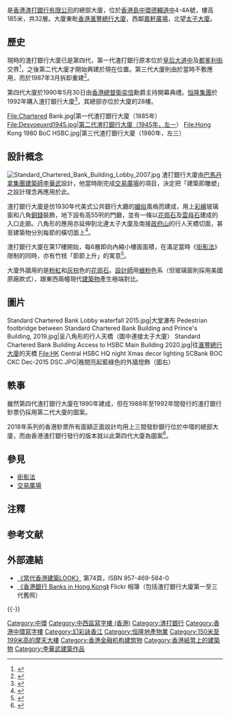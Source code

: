 {{Infobox Skyscraper
| building_name = 渣打銀行大廈 <br> Standard Chartered Bank Building <br>
| image = [[File:香港渣打銀行總行大廈_Standard_Chartered_Bank_Building_(Hong_Kong),_2020.jpg|270px]]
| image_caption = 從[[德輔道|德輔道中]]向東望渣打銀行大廈
| built = 1987年首季
| location = {{HKG}}[[中環|中環]][[皇后大道|皇后大道中]]3號<br />{{HKG}}[[中環|中環]][[德輔道|德輔道中]]4-4A號
| topped_out_date = 1989年3月21日
| inauguration_date = 1990年5月30日
| floor_count = 18層
| floor_area = 28,500平方米<ref>{{Cite web|title=渣打銀行大廈|url=http://greenbuilding.hkgbc.org.hk/zh/projects/view/73|accessdate=2019-12-17|author=綠建環評|date=2019|format=|publisher=香港綠色建築議會有限公司|language=|archive-date=2021-03-10|archive-url=https://web.archive.org/web/20210310163914/http://greenbuilding.hkgbc.org.hk/zh/projects/view/73|dead-url=no}}</ref>
| roof = {{convert|185|m|ft|abbr=on}}
| skyscraperpage_id = 7999
| developer = [[渣打銀行（香港）|香港渣打銀行有限公司]]
| owner = [[恒隆地產|恒隆地產]]
| architecture_firm = [[巴馬丹拿集團|巴馬丹拿集團]]
| architect = 李華武
| main_contractor = [[金門建築|金門]][[西松建設|西松]]聯營
}}
{{engname|渣打銀行大廈|Standard Chartered Bank Building}}是[[渣打銀行（香港）|香港渣打銀行有限公司]]的總部大廈，位於[[香港島|香港島]][[中環|中環]][[德輔道|德輔道中]]4-4A號，樓高185米，共32層。大廈東毗[[香港滙豐總行大廈|香港滙豐總行大廈]]，西鄰[[嘉軒廣場|嘉軒廣場]]{{noteTag|1=該大廈辦公室樓面稱[[皇后大道中九號|皇后大道中九號]]，商場樓面才稱'''嘉軒廣場'''。}}，北望[[太子大廈|太子大廈]]。

==歷史==
現時的渣打銀行大廈已是第四代，第一代渣打銀行原本位於[[皇后大道中|皇后大道中]]及[[都爹利街|都爹利街]]交界<ref>{{Cite web|title=Chartered Bank at Duddell Street & Queen's Road Central|url=https://gwulo.com/atom/31257|accessdate=2019-12-17|author=Herostratus|date=|format=|publisher=Gwulo: Hong Kong|language=en|archive-date=2021-03-10|archive-url=https://web.archive.org/web/20210310163904/https://gwulo.com/atom/31257|dead-url=no}}</ref>，之後第二代大廈才開始興建於現在位置。第三代大廈則由於當時不敷應用，而於1987年3月拆卸重建<ref>{{Cite book|title=樂活‧散心文化導賞：中上環篇|last=駱|first=思嘉|publisher=萬里機構‧知出版社|year=2017|isbn=9789621460516|location=香港|pages=240}}</ref>。

第四代大廈於1990年5月30日由[[香港總督|香港總督]][[衛奕信|衛奕信]]勳爵主持開幕典禮。[[恒隆集團|恒隆集團]]於1992年購入渣打銀行大廈<ref>{{Cite news|url=https://hk.finance.appledaily.com/finance/daily/article/20050310/4724644|title=恆隆料商廈租金升逾一成|author=|date=2005-03-10|work=財經地產|publisher=蘋果日報|accessdate=2019-12-17|language=|format=|archive-date=2019-12-17|archive-url=https://web.archive.org/web/20191217170039/https://hk.finance.appledaily.com/finance/daily/article/20050310/4724644|dead-url=no}}</ref>，其總部亦位於大廈的28樓。

<gallery widths="210">
File:Chartered Bank.jpg|第一代渣打銀行大廈（1885年）
File:Desvoeuxrd1945.jpg|第二代渣打銀行大廈（1945年，左一）
File:Hong Kong 1980 BoC HSBC.jpg|第三代渣打銀行大廈（1980年，左三）
</gallery>

==設計概念==
[[File:Standard_Chartered_Bank_Building_Lobby_2007.jpg|thumb]]
渣打銀行大廈由[[巴馬丹拿集團|巴馬丹拿集團]][[建築師|建築師]][[李華武|李華武]]設計，他當時剛完成[[交易廣場|交易廣場]]的項目，決定把「建築即雕塑」之設計理念再應用於此。

渣打銀行大廈是仿1930年代美式公共銀行大廳的[[媚俗|媚俗]]風格而建成，用上[[彩繪|彩繪]]玻璃窗和八角[[銅錢|銅錢]]裝飾，地下設有高55呎的門廳，並有一條以[[花崗石|花崗石]]及[[雲母石|雲母石]]建成的入口走廊。八角形的應用亦延伸到北連太子大廈及南接[[政府山|政府山]]的行人天橋切面，甚至建築物分別每節的橫切面上<ref>{{Cite web|title=拆解中環建築密碼　交易廣場「心心相印」　舊日拱形門廊藏面孔|url=https://www.hk01.com/社會新聞/255814/拆解中環建築密碼-交易廣場-心心相印-舊日拱形門廊藏面孔|accessdate=2019-12-17|author=黃靜薇|date=2018-11-06|format=|publisher=香港01|language=|archive-date=2020-11-01|archive-url=https://web.archive.org/web/20201101164106/https://www.hk01.com/%E7%A4%BE%E6%9C%83%E6%96%B0%E8%81%9E/255814/%E6%8B%86%E8%A7%A3%E4%B8%AD%E7%92%B0%E5%BB%BA%E7%AF%89%E5%AF%86%E7%A2%BC-%E4%BA%A4%E6%98%93%E5%BB%A3%E5%A0%B4-%E5%BF%83%E5%BF%83%E7%9B%B8%E5%8D%B0-%E8%88%8A%E6%97%A5%E6%8B%B1%E5%BD%A2%E9%96%80%E5%BB%8A%E8%97%8F%E9%9D%A2%E5%AD%94|dead-url=no}}</ref>。

渣打銀行大廈在第17樓開始，每6層即向內縮小樓面面積，在滿足當時《[[街影法|街影法]]》限制的同時，亦有竹枝「節節上升」的寓意<ref>{{Cite web|title=【都會藍圖】拆解中環建築密碼|url=https://www.facebook.com/now.comFinance/videos/都會藍圖拆解中環建築密碼/168030580767166/|accessdate=2019-12-06|author=Now Finance - 財經|date=2019-04-08|format=影片|publisher=Facebook|language=}}</ref>。

大廈外牆用的是[[粉紅|粉紅]]和[[灰|灰]][[棕|棕]]色的[[花崗石|花崗石]]。[[設計師|設計師]]用[[蠟|蠟]][[粉|粉]]色系（但玻璃窗則採用美國原廠款式），跟東西兩幢現代[[建築物|建築物]]產生極端對比。

==圖片==
{{stack begin | align=center | clear=false | float=center}}
<gallery mode="packed" heights="150px" style="text-align:left">
Standard Chartered Bank Lobby waterfall 2015.jpg|大堂瀑布
Pedestrian footbridge between Standard Chartered Bank Building and Prince's Building, 2019.jpg|呈八角形的行人天橋（圖中連接太子大廈）
Standard Chartered Bank Building Access to HSBC Main Building 2020.jpg|往[[滙豐總行大廈|滙豐總行大廈]]的天橋
File:HK Central HSBC HQ night Xmas decor lighting SCBank BOC CKC Dec-2015 DSC.JPG|晚間亮起藍綠色的外牆燈飾（圖右）
</gallery>
{{stack end}}

==軼事==
雖然第四代渣打銀行大廈在1990年建成，但在1988年至1992年間發行的渣打銀行鈔票仍採用第二代大廈的圖案。

2018年系列的香港鈔票所有面額正面設計均用上三間發鈔銀行位於中環的總部大廈，而由香港渣打銀行發行的版本就以此第四代大廈為圖案<ref>{{Cite web|title=2018系列香港鈔票|url=https://www.hkma.gov.hk/chi/key-functions/money/hong-kong-currency/notes/design-and-security-features-of-currency-notes/|accessdate=2020-01-28|author=|date=2020-01-01|format=|publisher=香港金融管理局|language=|archive-url=https://web.archive.org/web/20191012020835/https://www.hkma.gov.hk/chi/key-functions/money/hong-kong-currency/notes/design-and-security-features-of-currency-notes/|archive-date=2019-10-12|dead-url=yes}}</ref>。

==參見==
* [[街影法|街影法]]
* [[交易廣場|交易廣場]]

==注釋==
{{noteFoot}}

==参考文献==
{{Reflist|2}}

==外部連結==
{{stack begin}}
{{commonscat|Standard Chartered Bank Building|渣打銀行大廈}}
{{stack end}}
*[https://web.archive.org/web/20080414161940/http://fjtcnc.now.cn:7751/www.skyscrapers.cn/diagram/asia/china/hong_kong/file_Standard_Chartered_Bank.htm 《當代香港建築LOOK》] 第74頁，ISBN 957-469-584-0
*[https://www.flickr.com/photos/57081097@N03/albums/72157625624631204 《香港銀行 Banks in Hong Kong》] {{Wayback|url=https://www.flickr.com/photos/57081097@N03/albums/72157625624631204 |date=20210310163925 }} Flickr 相簿（包括渣打銀行大廈第一至三代舊照）

{{-}}
{{恆隆地產}}

[[Category:中環|Category:中環]]
[[Category:中西區寫字樓_(香港)|Category:中西區寫字樓 (香港)]]
[[Category:渣打銀行|Category:渣打銀行]]
[[Category:香港中環寫字樓|Category:香港中環寫字樓]]
[[Category:幻彩詠香江|Category:幻彩詠香江]]
[[Category:恒隆地產物業|Category:恒隆地產物業]]
[[Category:150米至199米高的摩天大樓|Category:150米至199米高的摩天大樓]]
[[Category:香港金融机构建筑物|Category:香港金融机构建筑物]]
[[Category:香港紙幣上的建築物|Category:香港紙幣上的建築物]]
[[Category:李華武建築作品|Category:李華武建築作品]]